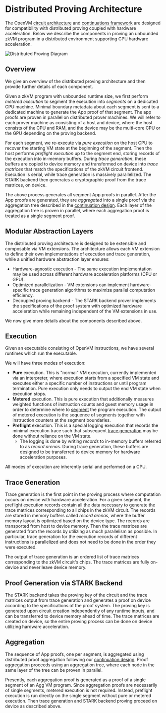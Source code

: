 # Distributed Proving Architecture

The OpenVM [circuit architecture](/specs/architecture/circuit-architecture) and [continuations framework](/specs/architecture/continuations) are designed for compatibility with distributed proving coupled with hardware acceleration. Below we describe the components in proving an unbounded zkVM program in a distributed environment supporting GPU hardware acceleration.

![Distributed Proving Diagram](/DistributedProving.png)

## Overview

We give an overview of the distributed proving architecture and then provide further details of each component.

Given a zkVM program with unbounded runtime size, we first perform _metered execution_ to segment the execution into _segments_ on a dedicated CPU machine.
Minimal boundary metadata about each segment is sent to a dedicated machine to generate the App proof of that segment. The app proofs are proven in parallel on distributed prover machines. We will refer to each prover machine as consisting of a host and device, where the host consists of the CPU and RAM, and the device may be the multi-core CPU or the GPU depending on the proving backend.

For each segment, we re-execute via _pure execution_ on the host CPU to recover the starting VM state at the beginning of the segment. Then the host performs _preflight execution_ up to the segment end, storing records of the execution into in-memory buffers. During _trace generation_, these buffers are copied to device memory and transformed on device into _trace matrices_ that match the specifications of the zkVM circuit frontend. Execution is serial, while trace generation is massively parallelized. The STARK backend then generates a cryptographic proof from the trace matrices, on device.

The above process generates all segment App proofs in parallel. After the App proofs are generated, they are _aggregated_ into a single proof via the aggregation tree described in the [continuation design](/specs/architecture/continuations). Each layer of the aggregation tree is proven in parallel, where each aggregation proof is treated as a single segment proof.

## Modular Abstraction Layers

The distributed proving architecture is designed to be extensible and composable via VM extensions. The architecture allows each VM extension to define their own implementations of execution and trace generation, while a unified hardware abstraction layer ensures:
- Hardware-agnostic execution - The same execution implementation may be used across different hardware acceleration platforms (CPU or GPU).
- Optimized parallelization - VM extensions can implement hardware-specific trace generation algorithms to maximize parallel computation efficiency.
- Decoupled proving backend - The STARK backend prover implements the specifications of the proof system with optimized hardware acceleration while remaining independent of the VM extensions in use.

We now give more details about the components described above.

## Execution
Given an executable consisting of OpenVM instructions, we have several runtimes which run the executable.

We will have three modes of execution:
- **Pure** execution. This is "normal" VM execution, currently implemented via an interpreter, where execution starts from a specified VM state and executes either a specific number of instructions or until program termination. Pure execution only needs to output the end VM state when execution stops.
- **Metered** execution. This is pure execution that additionally measures weighted functions of instruction counts and guest memory usage in order to determine where to [segment](/specs/architecture/circuit-architecture#program-execution) the program execution. The output of metered execution is the sequence of segments together with instruction counters at the segment boundaries.
- **Preflight** execution. This is a special logging execution that records the minimal execution trace such that subsequent [trace generation](#trace-generation) may be done without reliance on the VM state.
    - The logging is done by writing _records_ to in-memory buffers referred to as _record arenas_. During trace generation, these buffers are designed to be transferred to device memory for hardware acceleration purposes.

All modes of execution are inherently serial and performed on a CPU.

## Trace Generation

Trace generation is the first point in the proving process where computation occurs on device with hardware acceleration.
For a given segment, the preflight execution records contain all the data necessary to generate the trace matrices corresponding to all chips in the zkVM circuit. The records are stored in memory buffers called _record arenas_, where the buffer memory layout is optimized based on the device type. The records are transported from host to device memory. Then the trace matrices are generated from the records by utilizing as much parallelism as possible. In particular, trace generation for the execution records of different instructions is parallelized and does not need to be done in the order they were executed.

The output of trace generation is an ordered list of trace matrices corresponding to the zkVM circuit's chips. The trace matrices are fully on-device and never leave device memory.

## Proof Generation via STARK Backend

The STARK backend takes the proving key of the circuit and the trace matrices output from trace generation and generates a proof on device according to the specifications of the proof system.
The proving key is generated upon circuit creation independently of any runtime inputs, and can be transferred to device memory ahead of time. The trace matrices are created on device, so the entire proving process can be done on device utilizing hardware acceleration.

## Aggregation

The sequence of App proofs, one per segment, is aggregated using distributed proof aggregation following our [continuation design](/specs/architecture/continuations). Proof aggregation proceeds using an aggregation tree, where each node in the same layer of the tree can be proven in parallel.

Presently, each aggregation proof is generated as a proof of a single segment of an Agg VM program. Since aggregation proofs are necessarily of single segments, metered execution is not required.
Instead, preflight execution is run directly on the single segment without pure or metered execution. Then trace generation and STARK backend proving proceed on device as described above.
